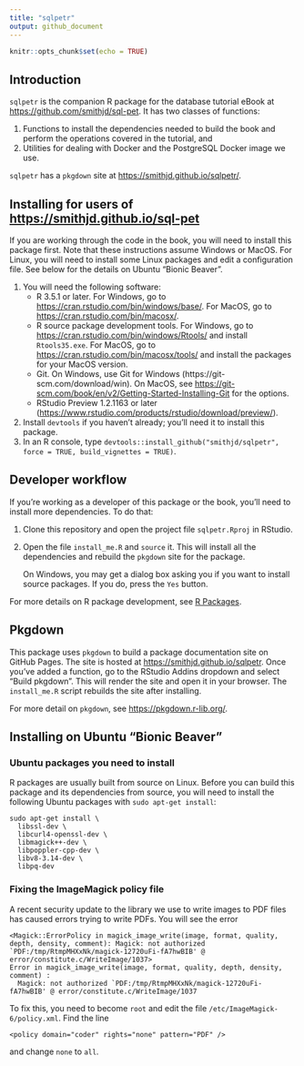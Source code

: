 ```yaml
---
title: "sqlpetr"
output: github_document
---
```


```r
knitr::opts_chunk$set(echo = TRUE)
```

## Introduction
`sqlpetr` is the companion R package for the database tutorial eBook at <https://github.com/smithjd/sql-pet>. It has two classes of functions:

1. Functions to install the dependencies needed to build the book and perform the operations covered in the tutorial, and
2. Utilities for dealing with Docker and the PostgreSQL Docker image we use.

`sqlpetr` has a `pkgdown` site at <https://smithjd.github.io/sqlpetr/>.

## Installing for users of <https://smithjd.github.io/sql-pet>
If you are working through the code in the book, you will need to install this package first. Note that these instructions assume Windows or MacOS. For Linux, you will need to install some Linux packages and edit a configuration file. See below for the details on Ubuntu "Bionic Beaver".

1. You will need the following software:
    * R 3.5.1 or later. For Windows, go to <https://cran.rstudio.com/bin/windows/base/>. For MacOS, go to <https://cran.rstudio.com/bin/macosx/>.
    * R source package development tools. For Windows, go to <https://cran.rstudio.com/bin/windows/Rtools/> and install `Rtools35.exe`. For MacOS, go to <https://cran.rstudio.com/bin/macosx/tools/> and install the packages for your MacOS version.
    * Git. On Windows, use Git for Windows (https://git-scm.com/download/win). On MacOS, see <https://git-scm.com/book/en/v2/Getting-Started-Installing-Git> for the options.
    * RStudio Preview 1.2.1163 or later (<https://www.rstudio.com/products/rstudio/download/preview/>).
2. Install `devtools` if you haven't already; you'll need it to install this package. 
3. In an R console, type 
`devtools::install_github("smithjd/sqlpetr", force = TRUE, build_vignettes = TRUE)`.

## Developer workflow
If you're working as a developer of this package or the book, you'll need to install more dependencies. To do that:

1. Clone this repository and open the project file `sqlpetr.Rproj` in RStudio.
2. Open the file `install_me.R` and `source` it. This will install all the dependencies and rebuild the `pkgdown` site for the package.

    On Windows, you may get a dialog box asking you if you want to install source packages. If you do, press the `Yes` button.

For more details on R package development, see [R Packages](http://r-pkgs.had.co.nz/).

## Pkgdown
This package uses `pkgdown` to build a package documentation site on GitHub Pages. The site is hosted at <https://smithjd.github.io/sqlpetr>. Once you've added a function, go to the RStudio Addins dropdown and select "Build pkgdown". This will render the site and open it in your browser. The `install_me.R` script rebuilds the site after installing.

For more detail on `pkgdown`, see <https://pkgdown.r-lib.org/>.

## Installing on Ubuntu "Bionic Beaver"

### Ubuntu packages you need to install
R packages are usually built from source on Linux. Before you can build this package and its dependencies from source, you will need to install the following Ubuntu packages with `sudo apt-get install`:

```
sudo apt-get install \
  libssl-dev \
  libcurl4-openssl-dev \
  libmagick++-dev \
  libpoppler-cpp-dev \
  libv8-3.14-dev \
  libpq-dev
```

### Fixing the ImageMagick policy file
A recent security update to the library we use to write images to PDF files has caused errors trying to write PDFs. You will see the error

```
<Magick::ErrorPolicy in magick_image_write(image, format, quality, depth, density, comment): Magick: not authorized `PDF:/tmp/RtmpMHXxNk/magick-12720uFi-fA7hwBIB' @ error/constitute.c/WriteImage/1037>
Error in magick_image_write(image, format, quality, depth, density, comment) : 
  Magick: not authorized `PDF:/tmp/RtmpMHXxNk/magick-12720uFi-fA7hwBIB' @ error/constitute.c/WriteImage/1037
```
  
To fix this, you need to become `root` and edit the file `/etc/ImageMagick-6/policy.xml`. Find the line

    <policy domain="coder" rights="none" pattern="PDF" />

and change `none` to `all`.

